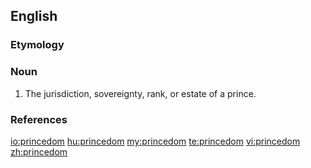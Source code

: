 ==English==

===Etymology===
{{suffix|prince|dom|lang=en}}

===Noun===
{{en-noun}}

# The jurisdiction, sovereignty, rank, or estate of a prince.

===References===
{{Webster 1913}}

[[io:princedom]]
[[hu:princedom]]
[[my:princedom]]
[[te:princedom]]
[[vi:princedom]]
[[zh:princedom]]